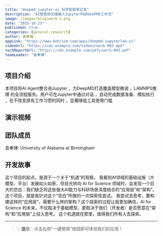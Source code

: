 ```yaml
---
title: "deepmd-jupyter-ai 科学智能笔记本"
description: "AI智能体无缝融入Jupyter科研DeePMD工作流"
image: /images/blog/work-3.png
date: "2025-10-23"
published: true
categories: [general-research]
author: 袁奉博
appLink: "https://www.bohrium.com/apps/deepmd-jupyterlab-ai"
videoUrl: "https://cdn.example.com/videos/work-003.mp4"
techReportUrl: "https://cdn.example.com/pdfs/work-003.pdf"
teamLeader: "袁奉博"
---
```


## 项目介绍

本项目将AI Agent整合进Jupyter ，为DeepMD打造覆盖模型微调 、LAMMPS推理 的全流程服务。用户可在Jupyter中通过对话 ，自动完成数据准备、模拟执行 ，在不改变原有工作习惯的同时 ，显著降低工具使用门槛

## 演示视频

<VideoPlayer
  src="https://cdn.example.com/videos/work-003.mp4"
  poster="/images/blog/work-3.png"
/>

## 团队成员

袁奉博: University of Alabama at Birmingham

## 开发故事

这个项目的起点，是源于一个关于“机遇”的观察。
我看到AI领域的基础设施（大模型、平台）发展如火如荼，但目光转向 AI for Science 领域时，会发现一个巨大的空白：我们缺乏将这些强大AI能力与科研场景深度结合的“应用层”和“架构”。
这个项目，就是我针对这个“空白”所做的一次探索性尝试。
我尝试去思考，要构建这样的“应用层”，需要什么样的架构？这个探索的过程让我更加确信，AI for Science 的未来，不仅取决于基础模型，更取决于我们（开发者）是否愿意在“架构”和“应用层”上投入思考。
这个机遇就在那里，值得我们所有人去探索。

---

> 💡 **提示**：点击右侧"一键使用"按钮即可体验我们的应用！
